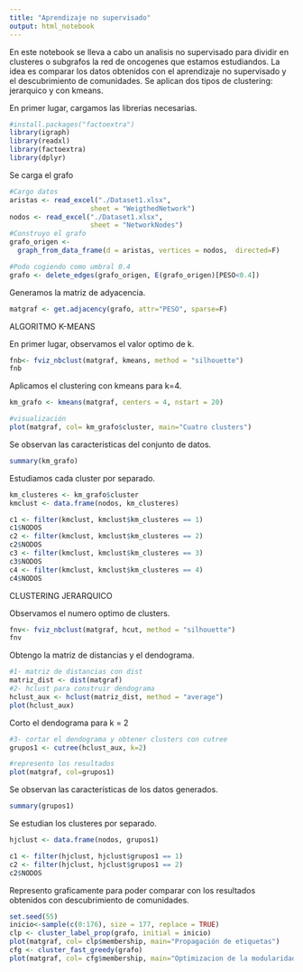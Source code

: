 ---
title: "Aprendizaje no supervisado"
output: html_notebook
---

En este notebook se lleva a cabo un analisis no supervisado para dividir en clusteres o subgrafos la red de oncogenes que estamos estudiandos.
La idea es comparar los datos obtenidos con el aprendizaje no supervisado y el descubrimiento de comunidades.
Se aplican dos tipos de clustering: jerarquico y con kmeans.

En primer lugar, cargamos las librerias necesarias.
```{r}
#install.packages("factoextra")
library(igraph)
library(readxl)
library(factoextra)
library(dplyr)
```

Se carga el grafo
```{r}
#Cargo datos
aristas <- read_excel("./Dataset1.xlsx", 
                    sheet = "WeigthedNetwork")
nodos <- read_excel("./Dataset1.xlsx", 
                    sheet = "NetworkNodes")
#Construyo el grafo
grafo_origen <- 
  graph_from_data_frame(d = aristas, vertices = nodos,  directed=F)

#Podo cogiendo como umbral 0.4
grafo <- delete_edges(grafo_origen, E(grafo_origen)[PESO<0.4])
```

Generamos la matriz de adyacencia.
```{r}
matgraf <- get.adjacency(grafo, attr="PESO", sparse=F)
```

ALGORITMO K-MEANS

En primer lugar, observamos el valor optimo de k.
```{r}

fnb<- fviz_nbclust(matgraf, kmeans, method = "silhouette")
fnb
```

Aplicamos el clustering con kmeans para k=4.
```{r}
km_grafo <- kmeans(matgraf, centers = 4, nstart = 20)

#visualización
plot(matgraf, col= km_grafo$cluster, main="Cuatro clusters")
```

Se observan las caracteristicas del conjunto de datos.
```{r}
summary(km_grafo)
```

Estudiamos cada cluster por separado.
```{r}
km_clusteres <- km_grafo$cluster
kmclust <- data.frame(nodos, km_clusteres)

c1 <- filter(kmclust, kmclust$km_clusteres == 1)
c1$NODOS
c2 <- filter(kmclust, kmclust$km_clusteres == 2)
c2$NODOS
c3 <- filter(kmclust, kmclust$km_clusteres == 3)
c3$NODOS
c4 <- filter(kmclust, kmclust$km_clusteres == 4)
c4$NODOS

```

CLUSTERING JERARQUICO

Observamos el numero optimo de clusters.

```{r}
fnv<- fviz_nbclust(matgraf, hcut, method = "silhouette")
fnv
```

Obtengo la matriz de distancias y el dendograma.

```{r}

#1- matriz de distancias con dist
matriz_dist <- dist(matgraf)
#2- hclust para construir dendograma
hclust_aux <- hclust(matriz_dist, method = "average")
plot(hclust_aux)
```
Corto el dendograma para k = 2
```{r}
#3- cortar el dendograma y obtener clusters con cutree
grupos1 <- cutree(hclust_aux, k=2)

#represento los resultados
plot(matgraf, col=grupos1)
```

Se observan las características de los datos generados.
```{r}
summary(grupos1)
```

Se estudian los clusteres por separado.
```{r}
hjclust <- data.frame(nodos, grupos1) 

c1 <- filter(hjclust, hjclust$grupos1 == 1)
c2 <- filter(hjclust, hjclust$grupos1 == 2)
c2$NODOS

```

Represento graficamente para poder comparar con los resultados obtenidos con descubrimiento de comunidades.
```{r}
set.seed(55)
inicio<-sample(c(0:176), size = 177, replace = TRUE)
clp <- cluster_label_prop(grafo, initial = inicio)
plot(matgraf, col= clp$membership, main="Propagación de etiquetas")
cfg <- cluster_fast_greedy(grafo)
plot(matgraf, col= cfg$membership, main="Optimizacion de la modularidad")
```